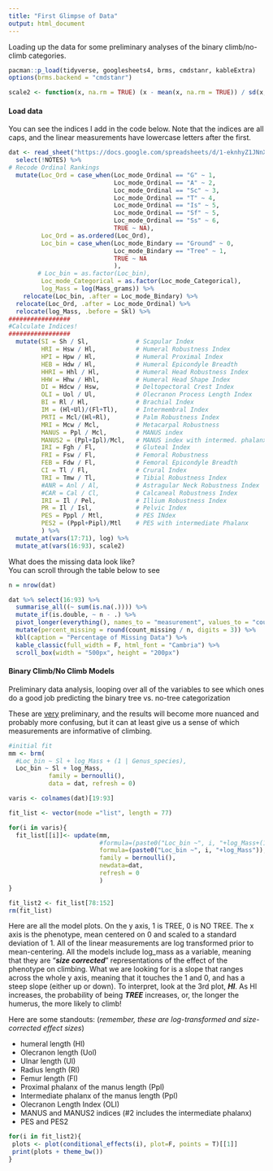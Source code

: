 ```yaml
---
title: "First Glimpse of Data"
output: html_document
---
```


Loading up the data for some preliminary analyses of the binary climb/no-climb categories.

```r
pacman::p_load(tidyverse, googlesheets4, brms, cmdstanr, kableExtra)
options(brms.backend = "cmdstanr")

scale2 <- function(x, na.rm = TRUE) (x - mean(x, na.rm = TRUE)) / sd(x, na.rm)
```

#### Load data

You can see the indices I add in the code below. Note that the indices are all caps, and the linear measurements have lowercase letters after the first.

```r
dat <- read_sheet("https://docs.google.com/spreadsheets/d/1-eknhyZ1JNnXqhg2kViyzVntC8NGZvILQX-aQQb1Jvk/edit#gid=325036460", na = c("NA", "?", "")) %>%
  select(!NOTES) %>% 
# Recode Ordinal Rankings
  mutate(Loc_Ord = case_when(Loc_mode_Ordinal == "G" ~ 1,
                             Loc_mode_Ordinal == "A" ~ 2,
                             Loc_mode_Ordinal == "Sc" ~ 3,
                             Loc_mode_Ordinal == "T" ~ 4,
                             Loc_mode_Ordinal == "Is" ~ 5,
                             Loc_mode_Ordinal == "Sf" ~ 5,
                             Loc_mode_Ordinal == "Ss" ~ 6,
                             TRUE ~ NA),
         Loc_Ord = as.ordered(Loc_Ord),
         Loc_bin = case_when(Loc_mode_Bindary == "Ground" ~ 0,
                             Loc_mode_Bindary == "Tree" ~ 1,
                             TRUE ~ NA
                             ),
        # Loc_bin = as.factor(Loc_bin),
         Loc_mode_Categorical = as.factor(Loc_mode_Categorical),
         log_Mass = log(Mass_grams)) %>% 
    relocate(Loc_bin, .after = Loc_mode_Bindary) %>% 
  relocate(Loc_Ord, .after = Loc_mode_Ordinal) %>% 
  relocate(log_Mass, .before = Skl) %>% 
#################
#Calculate Indices!
#################
  mutate(SI = Sh / Sl,             # Scapular Index
         HRI = Hsw / Hl,           # Humeral Robustness Index
         HPI = Hpw / Hl,           # Humeral Proximal Index
         HEB = Hdw / Hl,           # Humeral Epicondyle Breadth
         HHRI = Hhl / Hl,          # Humeral Head Robustness Index
         HHW = Hhw / Hhl,          # Humeral Head Shape Index
         DI = Hdcw / Hsw,          # Deltopectoral Crest Index
         OLI = Uol / Ul,           # Olecranon Process Length Index
         BI = Rl / Hl,             # Brachial Index
         IM = (Hl+Ul)/(Fl+Tl),     # Intermembral Index
         PRTI = Mcl/(Hl+Rl),       # Palm Robustness Index
         MRI = Mcw / Mcl,          # Metacarpal Robustness
         MANUS = Ppl / Mcl,        # MANUS index
         MANUS2 = (Ppl+Ipl)/Mcl,   # MANUS index with intermed. phalanx
         IRI = Fgh / Fl,           # Gluteal Index
         FRI = Fsw / Fl,           # Femoral Robustness
         FEB = Fdw / Fl,           # Femoral Epicondyle Breadth
         CI = Tl / Fl,             # Crural Index
         TRI = Tmw / Tl,           # Tibial Robustness Index
         #ANR = Anl / Al,          # Astragular Neck Robustness Index
         #CAR = Cal / Cl,          # Calcaneal Robustness Index
         IRI = Il / Pel,           # Illium Robustness Index
         PR = Il / Isl,            # Pelvic Index
         PES = Pppl / Mtl,         # PES INdex
         PES2 = (Pppl+Pipl)/Mtl    # PES with intermediate Phalanx
         ) %>% 
  mutate_at(vars(17:71), log) %>% 
  mutate_at(vars(16:93), scale2)
```

What does the missing data look like?\
You can scroll through the table below to see

```r
n = nrow(dat)

dat %>% select(16:93) %>% 
  summarise_all((~ sum(is.na(.)))) %>% 
  mutate_if(is.double, ~ n - .) %>% 
  pivot_longer(everything(), names_to = "measurement", values_to = "count_missing") %>% arrange(desc(count_missing), measurement) %>% 
  mutate(percent_missing = round(count_missing / n, digits = 3)) %>% 
  kbl(caption = "Percentage of Missing Data") %>% 
  kable_classic(full_width = F, html_font = "Cambria") %>% 
  scroll_box(width = "500px", height = "200px")
```

#### Binary Climb/No Climb Models

Preliminary data analysis, looping over all of the variables to see which ones do a good job predicting the binary tree vs. no-tree categorization

These are [very]{.underline} preliminary, and the results will become more nuanced and probably more confusing, but it can at least give us a sense of which measurements are informative of climbing.

```r
#initial fit
mm <- brm(
  #Loc_bin ~ Sl + log_Mass + (1 | Genus_species),
  Loc_bin ~ Sl + log_Mass,
           family = bernoulli(),
           data = dat, refresh = 0)
```

```r

varis <- colnames(dat)[19:93]

fit_list <- vector(mode ="list", length = 77)

for(i in varis){
  fit_list[[i]]<- update(mm,
                         #formula=(paste0("Loc_bin ~", i, "+log_Mass+(1|Genus_species)")),
                         formula=(paste0("Loc_bin ~", i, "+log_Mass")),
                         family = bernoulli(),
                         newdata=dat,
                         refresh = 0
                         ) 
}

fit_list2 <- fit_list[78:152]
rm(fit_list)
```

Here are all the model plots. On the y axis, 1 is TREE, 0 is NO TREE. The x axis is the phenotype, mean centered on 0 and scaled to a standard deviation of 1. All of the linear measurements are log transformed prior to mean-centering. All the models include log_mass as a variable, meaning that they are "***size corrected***" representations of the effect of the phenotype on climbing. What we are looking for is a slope that ranges across the whole y axis, meaning that it touches the 1 and 0, and has a steep slope (either up or down). To interpret, look at the 3rd plot, ***Hl***. As Hl increases, the probability of being ***TREE*** increases, or, the longer the humerus, the more likely to climb!

Here are some standouts: (*remember, these are log-transformed and size-corrected effect sizes*)

-   humeral length (Hl)\
-   Olecranon length (Uol)\
-   Ulnar length (Ul)\
-   Radius length (Rl)\
-   Femur length (Fl)\
-   Proximal phalanx of the manus length (Ppl)\
-   Intermediate phalanx of the manus length (Ppl)\
-   Olecranon Length Index (OLI)\
-   MANUS and MANUS2 indices (#2 includes the intermediate phalanx)
-   PES and PES2

```r
for(i in fit_list2){
 plots <- plot(conditional_effects(i), plot=F, points = T)[[1]]
 print(plots + theme_bw())
}

```

